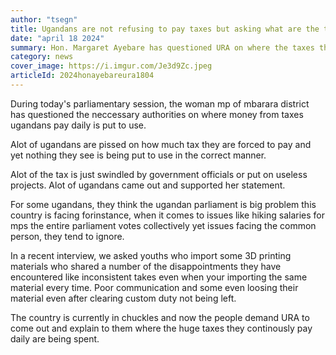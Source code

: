 ```yaml
---
author: "tsegn"
title: Ugandans are not refusing to pay taxes but asking what are the taxes for them in return - Hon. Margaret Ayebare
date: "april 18 2024"
summary: Hon. Margaret Ayebare has questioned URA on where the taxes the common people pay are being put to use.
category: news
cover_image: https://i.imgur.com/Je3d9Zc.jpeg
articleId: 2024honayebareura1804
---
```


During today's parliamentary session, the woman mp of mbarara district has questioned the neccessary authorities on where money from taxes ugandans pay daily is put to use.

Alot of ugandans are pissed on how much tax they are forced to pay and yet nothing they see is being put to use in the correct manner.

Alot of the tax is just swindled by government officials or put on useless projects. Alot of ugandans came out and supported her statement.

<TweetComponent id="1780880817335521359" />

For some ugandans, they think the ugandan parliament is big problem this country is facing forinstance, when it comes to issues like hiking salaries for mps the entire parliament votes collectively yet issues facing the common person, they tend to ignore.

In a recent interview, we asked youths who import some 3D printing materials who shared a number of the disappointments they have encountered like inconsistent takes even when your importing the same material every time. Poor communication and some even loosing their material even after clearing custom duty not being left.

The country is currently in chuckles and now the people demand URA to come out and explain to them where the huge taxes they continously pay daily are being spent.
